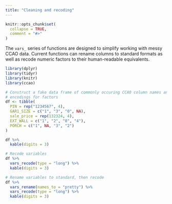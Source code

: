 ---
title: "Cleaning and recoding"
---

```{r, include = FALSE}
knitr::opts_chunk$set(
  collapse = TRUE,
  comment = "#>"
)
```

The `vars_` series of functions are designed to simplify working with messy CCAO data. Current functions can rename columns to standard formats as well as recode numeric factors to their human-readable equivalents.

```{r setup, message=FALSE, results='asis'}
library(dplyr)
library(tidyr)
library(knitr)
library(ccao)

# Construct a fake data frame of commonly occuring CCAO column names and numeric
# encodings for factors
df <- tibble(
  PIN = rep("1234567", 4),
  GAR1_SIZE = c("1", "3", "0", NA),
  sale_price = rep(132324, 4),
  EXT_WALL = c("1", "2", "0", "4"),
  PORCH = c("1", NA, "3", "2")
)

df %>%
  kable(digits = 3)

# Recode variables 
df %>%
  vars_recode(type = "long") %>%
  kable(digits = 3)

# Rename variables to standard, then recode
df %>%
  vars_rename(names_to = "pretty") %>%
  vars_recode(type = "long") %>%
  kable(digits = 3)

```

